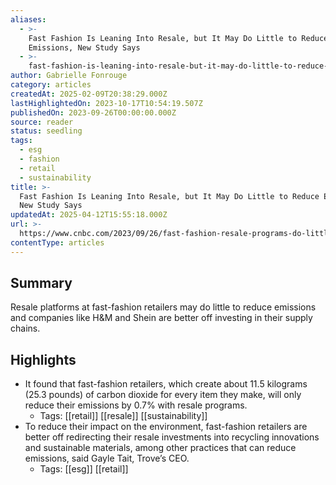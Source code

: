 ```yaml
---
aliases:
  - >-
    Fast Fashion Is Leaning Into Resale, but It May Do Little to Reduce
    Emissions, New Study Says
  - >-
    fast-fashion-is-leaning-into-resale-but-it-may-do-little-to-reduce-emissions-new-study-says
author: Gabrielle Fonrouge
category: articles
createdAt: 2025-02-09T20:38:29.000Z
lastHighlightedOn: 2023-10-17T10:54:19.507Z
publishedOn: 2023-09-26T00:00:00.000Z
source: reader
status: seedling
tags:
  - esg
  - fashion
  - retail
  - sustainability
title: >-
  Fast Fashion Is Leaning Into Resale, but It May Do Little to Reduce Emissions,
  New Study Says
updatedAt: 2025-04-12T15:55:18.000Z
url: >-
  https://www.cnbc.com/2023/09/26/fast-fashion-resale-programs-do-little-to-reduce-emissions-study-says.html
contentType: articles
---
```

## Summary

Resale platforms at fast-fashion retailers may do little to reduce emissions and companies like H&M and Shein are better off investing in their supply chains.

## Highlights

- It found that fast-fashion retailers, which create about 11.5 kilograms (25.3 pounds) of carbon dioxide for every item they make, will only reduce their emissions by 0.7% with resale programs.
    - Tags: [[retail]] [[resale]] [[sustainability]]
- To reduce their impact on the environment, fast-fashion retailers are better off redirecting their resale investments into recycling innovations and sustainable materials, among other practices that can reduce emissions, said Gayle Tait, Trove’s CEO.
    - Tags: [[esg]] [[retail]]
